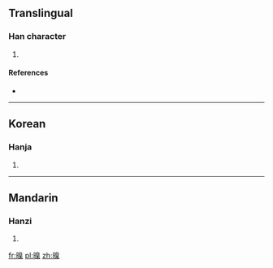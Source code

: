 ==Translingual==

===Han character===
{{Han char|rn=72|rad=日|as=10|sn=14|four=|canj=日竹山木 (AHUD)}}

# {{defn|Han|sort=日10}}

====References====
* {{Han ref|kx=0498.400|dkj=14086|dj=0867.180|hdz=21530.080|uh=669E|ud=26270}}

----

==Korean==

===Hanja===
{{ko-hanja|hangeul=교|eumhun=|rv=gyo|mr=kyo|y=kyo}}

# {{defn|Korean|sort=日10}}

----

==Mandarin==

===Hanzi===
{{cmn-hanzi|pin=[[hào]] ([[hao4]]), [[jiǎo]] ([[jiao3]])|wg=hao<sup>4</sup>, chiao<sup>3</sup>}}

# {{defn|Mandarin|sort=日10}}

[[fr:暞]]
[[pl:暞]]
[[zh:暞]]
